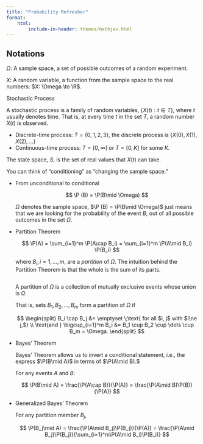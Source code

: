 ```yaml
---
title: "Probability Refresher"
format: 
    html:
        include-in-header: themes/mathjax.html
---
```


## Notations

$\Omega$: A sample space, a set of possible outcomes of a random experiment.

$X$: A random variable, a function from the sample space to the real numbers: $X: \Omega \to \R$.

Stochastic Process

A stochastic process is a family of random variables, $\{X(t): t\in T\},$ where $t$ usually denotes time. That is, at every time $t$ in the set $T$, a random number $X(t)$ is observed.

- Discrete-time process: $T=\{0,1,2,3\}$,  the discrete process is $\{X(0), X(1), X(2), \dots\}$
- Continuous-time process: $T=[0, \infty]$ or $T=[0, K]$ for some $K$.

The state space, $S$, is the set of real values that $X(t)$ can take.


You can think of "conditioning" as "changing the sample space."

- From unconditional to conditional

    $$
    \P (B) = \P(B\mid \Omega)
    $$

    $\Omega$ denotes the sample space, $\P (B) = \P(B\mid \Omega)$ just means that we are looking for the probability of the event $B$, out of all possible outcomes in the set $\Omega.$

- Partition Theorem

    $$
    \P(A) = \sum_{i=1}^m \P(A\cap B_i) = \sum_{i=1}^m \P(A\mid B_i) \P(B_i)
    $$

    where $B_i, i=1,\dots,m,$ are a *partition* of $\Omega.$ The intuition behind the Partition Theorem is that the whole is the sum of its parts.

    <img src="https://drive.google.com/thumbnail?id=1uffzB9Vvdm66Q7lbTxscL8lUiCCae29u&sz=w1000" alt="" style="display: block; margin-right: auto; margin-left: auto; zoom:80%;" />

    A partition of $\Omega$ is a collection of mutually exclusive events whose union is $\Omega.$

    That is, sets $B_1, B_2, \dots, B_m$ form a partition of $\Omega$ if 

    $$
    \begin{split}
    B_i \cap B_j &= \emptyset \;\text{ for all $i, j$ with $i\ne j,$} \\
    \text{and }  \bigcup_{i=1}^m B_i &= B_1 \cup B_2 \cup \dots \cup B_m = \Omega.
    \end{split}
    $$

- Bayes' Theorem

    Bayes' Theorem allows us to invert a conditional statement, i.e., the express $\P(B\mid A)$ in terms of $\P(A\mid B).$

    For any events $A$ and $B$:

    $$
    \P(B\mid A) = \frac{\P(A\cap B)}{\P(A)} = \frac{\P(A\mid B)\P(B)}{\P(A)} 
    $$

- Generalized Bayes' Theorem

    For any partition member $B_j$, 

    $$
    \P(B_j\mid A) = \frac{\P(A\mid B_j)\P(B_j)}{\P(A)} = \frac{\P(A\mid B_j)\P(B_j)}{\sum_{i=1}^m\P(A\mid B_i)\P(B_i)}
    $$